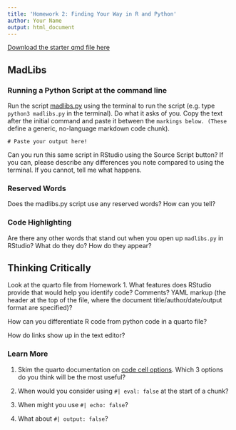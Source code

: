 ```yaml
---
title: 'Homework 2: Finding Your Way in R and Python'
author: Your Name
output: html_document
---
```


[Download the starter qmd file here](https://raw.githubusercontent.com/srvanderplas/unl-stat151/main/homework/02-finding-your-way.qmd)

## MadLibs

### Running a Python Script at the command line

Run the script [madlibs.py](https://raw.githubusercontent.com/srvanderplas/stat151-homework/main/madlibs.py) using the terminal to run the script (e.g. type `python3 madlibs.py` in the terminal). Do what it asks of you. Copy the text after the initial command and paste it between the `markings below. (These` define a generic, no-language markdown code chunk).

```         
# Paste your output here!
```

Can you run this same script in RStudio using the Source Script button? If you can, please describe any differences you note compared to using the terminal. If you cannot, tell me what happens.

### Reserved Words

Does the madlibs.py script use any reserved words? How can you tell? 


### Code Highlighting

Are there any other words that stand out when you open up `madlibs.py` in RStudio? What do they do? How do they appear?



## Thinking Critically

Look at the quarto file from Homework 1. What features does RStudio provide that would help you identify code? Comments? YAML markup (the header at the top of the file, where the document title/author/date/output format are specified)?

How can you differentiate R code from python code in a quarto file?

How do links show up in the text editor? 


### Learn More
1. Skim the quarto documentation on [code cell options](https://quarto.org/docs/reference/cells/cells-knitr.html). Which 3 options do you think will be the most useful? 


2. When would you consider using `#| eval: false` at the start of a chunk? 


3. When might you use `#| echo: false`? 


4. What about `#| output: false`?
